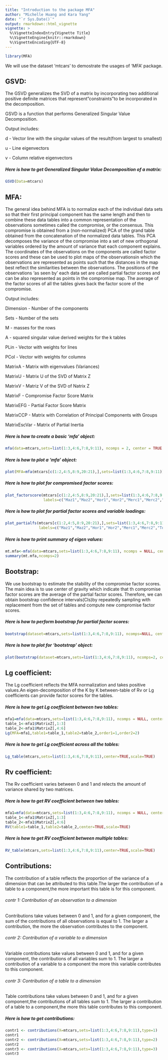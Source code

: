 ```yaml
---
title: "Introduction to the package MFA"
author: "Michelle Huang and Kara Yang"
date: "`r Sys.Date()`"
output: rmarkdown::html_vignette
vignette: >
  %\VignetteIndexEntry{Vignette Title}
  %\VignetteEngine{knitr::rmarkdown}
  %\VignetteEncoding{UTF-8}
---
```

```r
library(MFA)
```
We will use the dataset 'mtcars' to demostrate the usages of 'MFA' package.

## GSVD:
The GSVD generalizes the SVD of a matrix by incorporating two additional positive definite matrices that represent"constraints"to be incorporated in the decomposition.

GSVD is a function that performs Generalized Singular Value Decomposition.

Output includes:

d - Vector line with the singular values of the result(from largest to smallest)

u - Line eigenvectors

v - Column relative eigenvectors

##### Here is how to get Generalized Singular Value Decomposition of a matrix:
```r
GSVD(Data=mtcars)
```

## MFA:
The general idea behind MFA is to normalize each of the individual data sets so that their first principal component has the same length and then to combine these data tables into a common representation of the observations sometimes called the compromise, or the consensus. This compromise is obtained from a (non-normalized) PCA of the grand table obtained from the concatenation of the normalized data tables. This PCA decomposes the variance of the compromise into a set of new orthogonal variables ordered by the amount of variance
that each component explains. The coordinates of the observations on the components are called factor scores and these can be used to plot maps of the observationsin which the observations are represented as points such that the distances in the map best reflect the similarities between the observations. The positions of the observations 'as seen by' each data set are called partial factor scores and can be also represented as points in the compromise map. The average of the factor scores of all the tables gives back the factor score of the compromise.

Output includes:

Dimension - Number of the components

Sets - Number of the sets

M - masses for the rows

A - squared singular value derived weights for the k tables

PLin - Vector with weights for lines

PCol - Vector with weights for columns

MatrixA  - Matrix with eigenvalues (Variances)

MatrixU  - Matrix U of the SVD of Matrix Z

MatrixV  - Matriz V of the SVD of Natrix Z

MatrixF  - Compromise Factor Score Matrix

MatrixEFG - Partial Factor Score Matrix

MatrixCCP - Matrix with Correlation of Principal Components with Groups

MatrixEscVar - Matrix of Partial Inertia

##### Here is how to create a basic 'mfa' object:
```r
mfa(data=mtcars,sets=list(1:3,4:6,7:8,9:11), ncomps = 2, center = TRUE, scale = TRUE)
```

##### Here is how to plot a 'mfa' object:
```r
plot(MFA=mfa(mtcars[c(1:2,4:5,8:9,20:21),],sets=list(1:3,4:6,7:8,9:11)),labels=c("Maz1","Maz2","Hor1","Hor2","Merc1","Merc2","Toyota1","Toyota2"),dim1=1,dim2=2)
```

##### Here is how to plot for compromised factor scores:
```r
plot_factorscore(mtcars[c(1:2,4:5,8:9,20:21),],sets=list(1:3,4:6,7:8,9:11),dim1=1,dim2=2,
                 labels=c("Maz1","Maz2","Hor1","Hor2","Merc1","Merc2","Toyota1","Toyota2"))

```

##### Here is how to plot for partial factor scores and variable loadings:
```r
plot_partialfs(mtcars[c(1:2,4:5,8:9,20:21),],sets=list(1:3,4:6,7:8,9:11),dim1=1,dim2=2,
               labels=c("Maz1","Maz2","Hor1","Hor2","Merc1","Merc2","Toyota1","Toyota2"))

```

##### Here is how to print summary of eigen values:
```r
mt.mfa<-mfa(data=mtcars,sets=list(1:3,4:6,7:8,9:11), ncomps = NULL, center = TRUE, scale = TRUE)
summary(mt.mfa,ncomps=2)
```

## Bootstrap:
We use bootstrap to estimate the stability of the compromise factor scores. 
The main idea is to use center of gravity which indicate that th compromise factor scores are the average of the partial factor scores. Therefore, we can obtain bootstrap confidence intervals(CIs)by repeatedly sampling with replacement from the set of tables and compute new compromise factor scores.

##### Here is how to perform bootstrap for partial factor scores:
```r
bootstrap(dataset=mtcars,sets=list(1:3,4:6,7:8,9:11), ncomps=NULL, center=TRUE, scale=TRUE, k=10,B=100)
```

##### Here is how to plot for 'bootstrap' object:
```r
plot(bootstrap(dataset=mtcars,sets=list(1:3,4:6,7:8,9:11), ncomps=2, center=TRUE, scale=TRUE, k=10,B=100))
```

## Lg coefficient:
The Lg coefficient reflects the MFA normalization and takes positive values.An eigen-decomposition of the K by K between-table of Rv or Lg coefficients can provide factor scores for the tables.

##### Here is how to get Lg coefficient between two tables:
```r
mfa1=mfa(data=mtcars,sets=list(1:3,4:6,7:8,9:11), ncomps = NULL, center = TRUE, scale = TRUE)
table_1<-mfa1$MatrixZ[,1:3]
table_2<-mfa1$MatrixZ[,4:6]
Lg(MFA=mfa1,table1=table_1,table2=table_2,order1=1,order2=2)
```

##### Here is how to get Lg coefficient across all the tables:
```r
Lg_table(mtcars,sets=list(1:3,4:6,7:8,9:11),center=TRUE,scale=TRUE)
```

## Rv coefficient:
The Rv coefficient varies between 0 and 1 and relects the amount of variance shared by two matrices.

##### Here is how to get RV coefficient between two tables:
```r
mfa1=mfa(data=mtcars,sets=list(1:3,4:6,7:8,9:11), ncomps = NULL, center = TRUE, scale = TRUE)
table_1<-mfa1$MatrixZ[,1:3]
table_2<-mfa1$MatrixZ[,4:6]
RV(table1=table_1,table2=table_2,center=TRUE,scale=TRUE)
```

##### Here is how to get RV coefficient between multiple tables:
```r
RV_table(mtcars,sets=list(1:3,4:6,7:8,9:11),center=TRUE,scale=TRUE)
```

## Contributions:
The contribution of a table reflects the proportion of the variance of a dimension that can be attributed to this table.The larger the contribution of a table to a component,the more important this table is for this component.

###### contr 1: Contribution of an observation to a dimension
Contributions take values between 0 and 1, and for a given component, the sum of the contributions of all observations is equal to 1. 
The larger a contribution, the more the observation contributes to the component.

###### contr 2: Contribution of a variable to a dimension
Variable contributions take values between 0 and 1, and for a given component, the contributions of all variables sum to 1. The larger 
a contribution of a variable to a component the more this variable contributes to this component. 

###### contr 3: Contribution of a table to a dimension
Table contributions take values between 0 and 1, and for a given component,the contributions of all tables sum to 1. The larger a contribution
of a table to a component,the more this table contributes to this component.

##### Here is how to get contributions:
```r
contr1 <- contributions(X=mtcars,sets=list(1:3,4:6,7:8,9:11),type=1)
contr1
contr2 <- contributions(X=mtcars,sets=list(1:3,4:6,7:8,9:11),type=2)
contr2
contr3 <- contributions(X=mtcars,sets=list(1:3,4:6,7:8,9:11),type=3)
contr3
```

